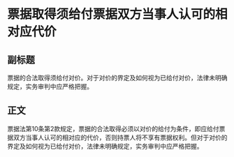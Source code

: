 # 票据取得须给付票据双方当事人认可的相对应代价
## 副标题
票据的合法取得须给付对价。对于对价的界定及如何视为已给付对价，法律未明确规定，实务审判中应严格把握。
## 正文
票据法第10条第2款规定，票据的合法取得必须以对价的给付为条件，即应给付票据双方当事人认可的相对应的代价，否则持票人将不享有票据权利。但对于对价的界定及如何视为已给付对价，法律未明确规定，实务审判中应严格把握。